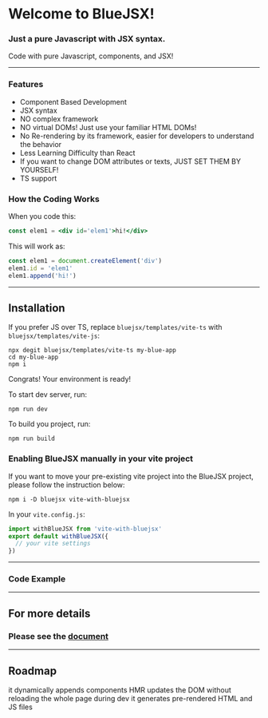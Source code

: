 
<div class='center'>

<AnimationLogo id='logo'/>

#  Welcome to BlueJSX!

### Just a pure Javascript with JSX syntax.

Code with pure Javascript, components, and JSX!
</div>

---

### Features
- Component Based Development
- JSX syntax
- NO complex framework
- NO virtual DOMs! Just use your familiar HTML DOMs!
- No Re-rendering by its framework, easier for developers to understand the behavior
- Less Learning Difficulty than React
- If you want to change DOM attributes or texts, JUST SET THEM BY YOURSELF!
- TS support



### How the Coding Works
When you code this:
```jsx
const elem1 = <div id='elem1'>hi!</div>
```
This will work as:
```js
const elem1 = document.createElement('div')
elem1.id = 'elem1'
elem1.append('hi!')
```

---


## Installation

If you prefer JS over TS, replace `bluejsx/templates/vite-ts` with `bluejsx/templates/vite-js`:
```shell
npx degit bluejsx/templates/vite-ts my-blue-app
cd my-blue-app
npm i
```
Congrats! Your environment is ready!


To start dev server, run:

```shell
npm run dev
```

To build you project, run:

```shell
npm run build
```

### Enabling BlueJSX manually in your vite project
If you want to move your pre-existing vite project into the BlueJSX project, please follow the instruction below:

```shell
npm i -D bluejsx vite-with-bluejsx
```

In your `vite.config.js`:

```js
import withBlueJSX from 'vite-with-bluejsx'
export default withBlueJSX({
  // your vite settings
})
```



---

### Code Example






<ExampleEditor code={exampleCode} />


---

## For more details 

### Please see the [document](./docs/)


---


## Roadmap

<Roadmap>
  <Milestone title='BlueJSX processor' status='done'>
    it dynamically appends components
  </Milestone>
  <Milestone title='Vite.js HMR Plugin' status='experimental'>
    HMR updates the DOM without reloading the whole page during dev
  </Milestone>
  <Milestone title='SSG builder' status='future'>
    it generates pre-rendered HTML and JS files
  </Milestone>
</Roadmap>
